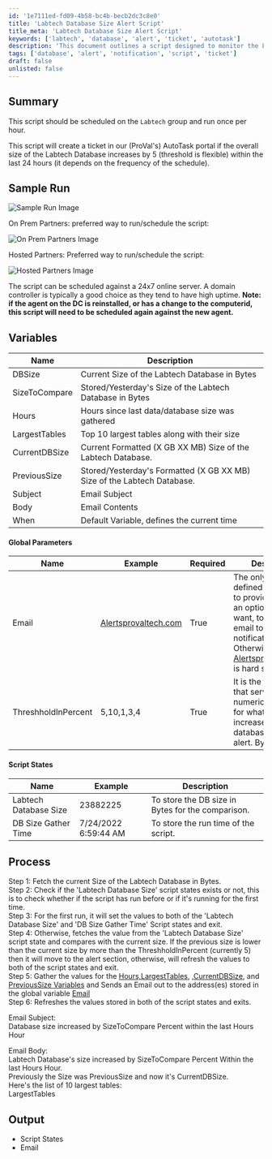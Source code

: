 ```yaml
---
id: '1e7111ed-fd09-4b58-bc4b-becb2dc3c8e0'
title: 'Labtech Database Size Alert Script'
title_meta: 'Labtech Database Size Alert Script'
keywords: ['labtech', 'database', 'alert', 'ticket', 'autotask']
description: 'This document outlines a script designed to monitor the Labtech Database size and create a ticket in AutoTask if the database size increases by a specified threshold within the last 24 hours. The script can be scheduled to run hourly and includes details on variables, global parameters, and the process flow for execution.'
tags: ['database', 'alert', 'notification', 'script', 'ticket']
draft: false
unlisted: false
---
```

## Summary

This script should be scheduled on the `Labtech` group and run once per hour.

This script will create a ticket in our (ProVal's) AutoTask portal if the overall size of the Labtech Database increases by 5 (threshold is flexible) within the last 24 hours (it depends on the frequency of the schedule).

## Sample Run

![Sample Run Image](../../../static/img/Database-size-increased-by-5Global/image_1.png)

On Prem Partners: preferred way to run/schedule the script: 

![On Prem Partners Image](../../../static/img/Database-size-increased-by-5Global/image_2.png)

Hosted Partners: Preferred way to run/schedule the script:

![Hosted Partners Image](../../../static/img/Database-size-increased-by-5Global/image_3.png)

The script can be scheduled against a 24x7 online server. A domain controller is typically a good choice as they tend to have high uptime. **Note: if the agent on the DC is reinstalled, or has a change to the computerid, this script will need to be scheduled again against the new agent.**

## Variables

| Name              | Description                                                   |
|-------------------|---------------------------------------------------------------|
| DBSize            | Current Size of the Labtech Database in Bytes                |
| SizeToCompare     | Stored/Yesterday's Size of the Labtech Database in Bytes     |
| Hours             | Hours since last data/database size was gathered              |
| LargestTables     | Top 10 largest tables along with their size                   |
| CurrentDBSize     | Current Formatted (X GB XX MB) Size of the Labtech Database. |
| PreviousSize      | Stored/Yesterday's Formatted (X GB XX MB) Size of the Labtech Database. |
| Subject           | Email Subject                                                |
| Body              | Email Contents                                               |
| When              | Default Variable, defines the current time                   |

#### Global Parameters

| Name                | Example                                      | Required | Description                                                                                                                                                       |
|---------------------|----------------------------------------------|----------|-------------------------------------------------------------------------------------------------------------------------------------------------------------------|
| Email               | [Alertsprovaltech.com](mailto:Alertsprovaltech.com) | True     | The only reason it is defined as global is to provide partners an option, if they so want, to add another email to receive notifications. Otherwise, [Alertsprovaltech.com](mailto:Alertsprovaltech.com) is hard set. |
| ThreshholdInPercent | 5,10,1,3,4                                  | True     | It is the threshold that serves as a numerical indicator for what percentage increase in the database size to alert. By default, 5                             |

#### Script States

| Name                     | Example               | Description                                      |
|--------------------------|-----------------------|--------------------------------------------------|
| Labtech Database Size     | 23882225              | To store the DB size in Bytes for the comparison. |
| DB Size Gather Time      | 7/24/2022 6:59:44 AM | To store the run time of the script.              |

## Process

Step 1: Fetch the current Size of the Labtech Database in Bytes.  
Step 2: Check if the 'Labtech Database Size' script states exists or not, this is to check whether if the script has run before or if it's running for the first time.  
Step 3: For the first run, it will set the values to both of the 'Labtech Database Size' and 'DB Size Gather Time' Script states and exit.  
Step 4: Otherwise, fetches the value from the 'Labtech Database Size' script state and compares with the current size. If the previous size is lower than the current size by more than the ThreshholdInPercent (currently 5) then it will move to the alert section, otherwise, will refresh the values to both of the script states and exit.  
Step 5: Gather the values for the [Hours,LargestTables](http://Hours,LargestTables), [,CurrentDBSize](http://,CurrentDBSize), and [PreviousSize Variables](http://PreviousSizeVariables) and Sends an Email out to the address(es) stored in the global variable [Email](http://Email)  
Step 6: Refreshes the values stored in both of the script states and exits.  

Email Subject:  
Database size increased by SizeToCompare Percent within the last Hours Hour

Email Body:  
Labtech Database's size increased by SizeToCompare Percent Within the last Hours Hour.  
Previously the Size was PreviousSize and now it's CurrentDBSize.  
Here's the list of 10 largest tables:  
LargestTables  

## Output

- Script States
- Email











